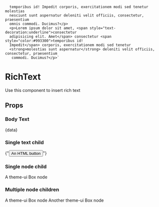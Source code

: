 
      temporibus id! Impedit corporis, exercitationem modi sed tenetur molestias
      nesciunt sunt aspernatur deleniti velit officiis, consectetur, praesentium
      omnis commodi. Ducimus?</p>
      <p>Lorem ipsum dolor sit amet, <span style="text-decoration:underline">consectetur 
      adipisicing elit. Amet</span> consectetur <span style="color:#993300">temporibus id!
      Impedit</span> corporis, exercitationem modi sed tenetur
      <strong>molestias sunt aspernatur</strong> deleniti velit officiis, consectetur, praesentium
       commodi. Ducimus?</p>`

<Meta title='components/RichText' component={RichText} />

# RichText

Use this component to insert rich text

## Props

<Props of={RichText} />

### Body Text

<Preview>
  <Story name='Default' decorators={[withA11y]}>
    <RichText sx={{ fontSize: "1rem" }}>{data}</RichText>
  </Story>
</Preview>

### Single text child

<Preview>
  <Story name='Single text child' decorators={[withA11y]}>
    <RichText>{"<button>An HTML button</button>"}</RichText>
  </Story>
</Preview>

### Single node child

<Preview>
  <Story name='Single node child' decorators={[withA11y]}>
    <RichText>
      <Box>A theme-ui Box node</Box>
    </RichText>
  </Story>
</Preview>

### Multiple node children

<Preview>
  <Story name='Multiple node children' decorators={[withA11y]}>
    <RichText>
      <Box>A theme-ui Box node</Box>
      <Box>Another theme-ui Box node</Box>
    </RichText>
  </Story>
</Preview>
